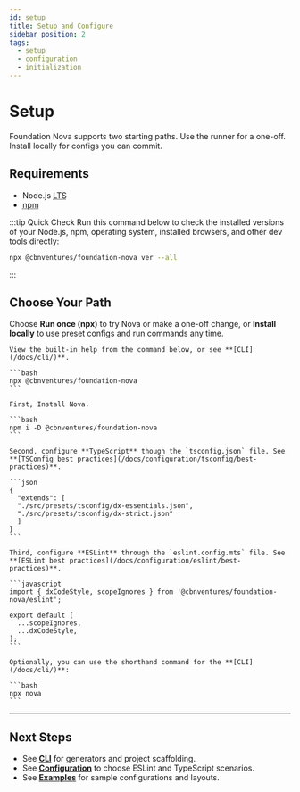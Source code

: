 ```yaml
---
id: setup
title: Setup and Configure
sidebar_position: 2
tags:
  - setup
  - configuration
  - initialization
---
```



# Setup

Foundation Nova supports two starting paths. Use the runner for a one-off. Install locally for configs you can commit.

## Requirements

- Node.js <abbr title="Long-Term Support">LTS</abbr>
- <abbr title="Node Package Manager">npm</abbr>

:::tip Quick Check
Run this command below to check the installed versions of your Node.js, npm, operating system, installed browsers, and other dev tools directly:

```bash
npx @cbnventures/foundation-nova ver --all
```
:::

## Choose Your Path

Choose **Run once (npx)** to try Nova or make a one-off change, or **Install locally** to use preset configs and run commands any time.

<Tabs groupId="setup-mode">
  <TabItem value="runner" label="Run once (npx)">

    View the built-in help from the command below, or see **[CLI](/docs/cli/)**.

    ```bash
    npx @cbnventures/foundation-nova
    ```

  </TabItem>
  <TabItem value="local" label="Install locally">

    First, Install Nova.

    ```bash
    npm i -D @cbnventures/foundation-nova
    ```

    Second, configure **TypeScript** though the `tsconfig.json` file. See **[TSConfig best practices](/docs/configuration/tsconfig/best-practices)**.

    ```json
    {
      "extends": [
      "./src/presets/tsconfig/dx-essentials.json",
      "./src/presets/tsconfig/dx-strict.json"
      ]
    }
    ```

    Third, configure **ESLint** through the `eslint.config.mts` file. See **[ESLint best practices](/docs/configuration/eslint/best-practices)**.

    ```javascript
    import { dxCodeStyle, scopeIgnores } from '@cbnventures/foundation-nova/eslint';

    export default [
      ...scopeIgnores,
      ...dxCodeStyle,
    ];
    ```

    Optionally, you can use the shorthand command for the **[CLI](/docs/cli/)**:

    ```bash
    npx nova
    ```

  </TabItem>
</Tabs>

---

## Next Steps

- See **[CLI](/docs/cli/)** for generators and project scaffolding.
- See **[Configuration](/docs/configuration/)** to choose ESLint and TypeScript scenarios.
- See **[Examples](/docs/examples/)** for sample configurations and layouts.

